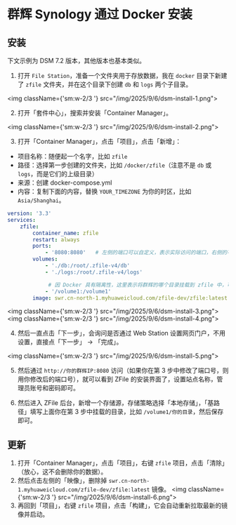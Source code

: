 # 群辉 Synology 通过 Docker 安装

## 安装
下文示例为 DSM 7.2 版本，其他版本也基本类似。

1. 打开 `File Station`，准备一个文件夹用于存放数据，我在 `docker` 目录下新建了 `zfile` 文件夹，并在这个目录下创建 `db` 和 `logs` 两个子目录。

<img className={'sm:w-2/3 '} src="/img/2025/9/6/dsm-install-1.png"></img>

2. 打开「套件中心」，搜索并安装「Container Manager」。

<img className={'sm:w-2/3 '} src="/img/2025/9/6/dsm-install-2.png"></img>

3. 打开「Container Manager」，点击「项目」，点击「新增」：

- 项目名称：随便起一个名字，比如 `zfile`
- 路径：选择第一步创建的文件夹，比如 `/docker/zfile`（注意不是 `db` 或 `logs`，而是它们的上级目录）
- 来源：创建 docker-compose.yml
- 内容：复制下面的内容，替换 `YOUR_TIMEZONE` 为你的时区，比如 `Asia/Shanghai`。

```yaml
version: '3.3'
services:
    zfile:
        container_name: zfile
        restart: always
        ports:
            - '8080:8080'   # 左侧的端口可以自定义，表示实际访问的端口，右侧的不要动。如 9090:8080 表示通过 9090 端口访问 zfile
        volumes:
            - './db:/root/.zfile-v4/db'
            - './logs:/root/.zfile-v4/logs'

             # 因 Docker 具有隔离性，这里表示将群辉的哪个目录挂载到 zfile 中，可自行修改，见下图
            - '/volume1:/volume1'
        image: swr.cn-north-1.myhuaweicloud.com/zfile-dev/zfile:latest
```

<img className={'sm:w-2/3 '} src="/img/2025/9/6/dsm-install-3.png"></img>
<img className={'sm:w-2/3 '} src="/img/2025/9/6/dsm-install-4.png"></img>

4. 然后一直点击「下一步」，会询问是否通过 Web Station 设置网页门户，不用设置，直接点「下一步」 -> 「完成」。

<img className={'sm:w-2/3 '} src="/img/2025/9/6/dsm-install-5.png"></img>

5. 然后通过 `http://你的群辉IP:8080` 访问（如果你在第 3 步中修改了端口号，则用你修改后的端口号），就可以看到 ZFile 的安装界面了，设置站点名称，管理员账号和密码即可。

6. 然后进入 ZFile 后台，新增一个存储源，存储策略选择「本地存储」，「基路径」填写上面你在第 3 步中挂载的目录，比如 `/volume1/你的目录`，然后保存即可。

## 更新

1. 打开「Container Manager」，点击「项目」，右键 `zfile` 项目，点击「清除」（放心，这不会删除你的数据）。
2. 然后点击左侧的「映像」，删除掉 `swr.cn-north-1.myhuaweicloud.com/zfile-dev/zfile:latest` 镜像。
<img className={'sm:w-2/3 '} src="/img/2025/9/6/dsm-install-6.png"></img>
3. 再回到「项目」，右键 `zfile` 项目，点击「构建」，它会自动重新拉取最新的镜像并启动。